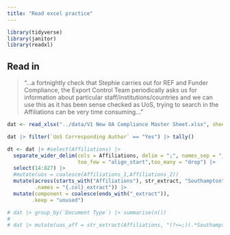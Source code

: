 ```yaml
---
title: "Read excel practice"
---
```


```r
library(tidyverse)
library(janitor)
library(readxl)
```

## Read in

> "...a fortnightly check that Stephie carries out for REF and Funder Compliance, the Export Control Team periodically asks us for information about particular staff/institutions/countries and we can use this as it has been sense checked as UoS, trying to search in the Affiliations can be very time consuming..."

```r
dat <- read_xlsx("../data/V1 New OA Compliance Master Sheet.xlsx", sheet = "Master (New data)")
```

```r
dat |> filter(`UoS Corresponding Author` == "Yes") |> tally()

dt <- dat |> #select(Affiliations) |> 
  separate_wider_delim(cols = Affiliations, delim = ";", names_sep = "_", 
                       too_few = "align_start",too_many = "drop") |> 
  select(14:827) |> 
  #mutate(uos = coalesce(Affiliations_1,Affiliations_2))
  mutate(across(starts_with("Affiliations"), str_extract, "Southampton", 
         .names = "{.col}_extract")) |> 
  mutate(component = coalesce(ends_with("_extract")),
        .keep = "unused")

# dat |> group_by(`Document Type`) |> summarise(n())
# 
# dat |> mutate(uos_aff = str_extract(Affiliations, "(?<=;)(.*Southampton.*)(?=;)")) |> view()
```
